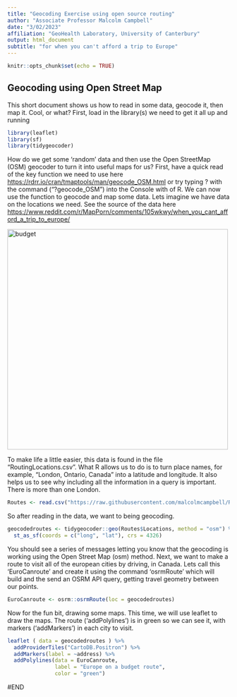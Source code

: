 ---
title: "Geocoding Exercise using open source routing"
author: "Associate Professor Malcolm Campbell"
date: "3/02/2023"
affiliation: "GeoHealth Laboratory, University of Canterbury"
output: html_document
subtitle: "for when you can't afford a trip to Europe"
---

```{r setup, include=FALSE}
knitr::opts_chunk$set(echo = TRUE)
```

## Geocoding using Open Street Map

This short document shows us how to read in some data, geocode it, then map it. Cool, or what? First, load in the library(s) we need to get it all up and running

```{r libs, echo=F}
library(leaflet)
library(sf)
library(tidygeocoder)
```

How do we get some 'random' data and then use the Open StreetMap (OSM) geocoder to turn it into useful maps for us? First, have a quick read of the key function we need to use here <https://rdrr.io/cran/tmaptools/man/geocode_OSM.html> or try typing ? with the command ("?geocode_OSM") into the Console with of R. We can now use the function to geocode and map some data. Lets imagine we have data on the locations we need. See the source of the data here <https://www.reddit.com/r/MapPorn/comments/105wkwy/when_you_cant_afford_a_trip_to_europe/>

<img src="https://i.redd.it/kstliv58mpaa1.jpg" alt="budget" style="height: 500px; width:500px;"/>

To make life a little easier, this data is found in the file "RoutingLocations.csv". What R allows us to do is to turn place names, for example, "London, Ontario, Canada" into a latitude and longitude. It also helps us to see why including all the information in a query is important. There is more than one London.

```{r routes, echo=F}
Routes <- read.csv("https://raw.githubusercontent.com/malcolmcampbell/RSpatialBasics/master/Geocoding/RoutingLocations.csv", header=T, stringsAsFactors = F)
```

So after reading in the data, we want to being geocoding.

```{r tidygeocoding}
geocodedroutes <- tidygeocoder::geo(Routes$Locations, method = "osm") %>% 
  st_as_sf(coords = c("long", "lat"), crs = 4326)
```

You should see a series of messages letting you know that the geocoding is working using the Open Street Map (osm) method. Next, we want to make a route to visit all of the european cities by driving, in Canada. Lets call this 'EuroCanroute' and create it using the command 'osrmRoute' which will build and the send an OSRM API query, getting travel geometry between our points.

```{r tidygeocoding routes, echo=F}
EuroCanroute <- osrm::osrmRoute(loc = geocodedroutes)
```

Now for the fun bit, drawing some maps. This time, we will use leaflet to draw the maps. The route ('addPolylines') is in green so we can see it, with markers ('addMarkers') in each city to visit.

```{r map}
leaflet ( data = geocodedroutes ) %>% 
  addProviderTiles("CartoDB.Positron") %>% 
  addMarkers(label = ~address) %>% 
  addPolylines(data = EuroCanroute,
               label = "Europe on a budget route",
               color = "green")
```

#END
